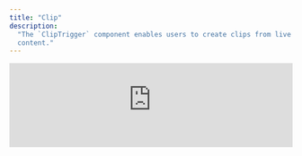 ```yaml
---
title: "Clip"
description:
  "The `ClipTrigger` component enables users to create clips from live Player
  content."
---
```


<iframe
  src="https://ui-kit-docs-embed.vercel.app/player/clip"
  height={550}
  width="100%"
  frameborder="0"
  allowfullscreen
  allow="autoplay"
  style={{
    borderRadius: 10,
  }}
/>

<Info>
  The `ClipTrigger` is designed to be used as a child of the `Player` component.
  It interacts with the playback state to provide a user-friendly interface for creating media
  clips, **based on the Unix timestamp from the current playback position**.

_Clipping is currently supported only for livestreams_.

</Info>

#### Features

- Automatically handles determining the current playback head in Unix time
- Compatible with the [create clip API](/api-reference/stream/create-clip)
- Keyboard hotkeys and adheres to [WAI-ARIA](https://w3c.github.io/aria/) design
  patterns
- Conditional rendering if it is supported by the current media and is enabled

<Warning>
  `ClipTrigger` will automatically handle determining the Unix timestamp for the
  current playback position. The playback position is _not_ the same as the
  server livestream head, due to natural latency from server ingest to playback.
  This is why Unix timestamps are required, and relative timestamps cannot be
  used.
</Warning>

### Anatomy

Import the components and piece the parts together.

```tsx
import * as Player from "@livepeer/react/player";

export default () => (
  <Player.Root>
    <Player.LiveIndicator>
      <Player.ClipTrigger />
    </Player.LiveIndicator>
  </Player.Root>
);
```

## Usage

`ClipTrigger` is a button that users can interact with to initiate the clip
creation process. It's displayed only if clipping functionality is enabled (by
passing a valid `clipLength` to the Root component).

**It should be wrapped in a LiveIndicator, since the "last n seconds" clipping
functionality is only supported on livestreams.**

### Props

The component accepts all props suitable for a button element, along with
specific props:

#### `forceMount`

A boolean that, when set to true, ensures the component is always mounted. This
is particularly useful for controlling animations with external animation
libraries.

#### `onClip`

A function that gets called when a clip is requested. It receives an object
containing the `playbackId`, `startTime`, and `endTime`, which can be used to
handle the clip creation process.

### Data Attributes

The `ClipTrigger` component assigns data attributes to its underlying element to
reflect the current state and user interaction capabilities.

#### `data-livepeer-controls-clip-button`

Serves to identify the component's role.

#### `data-visible`

Indicates the visibility status of the trigger, with `"true"` meaning it's
currently visible (i.e., clip functionality is enabled) and `"false"` denoting
it's not visible, useful for CSS-based animations.
